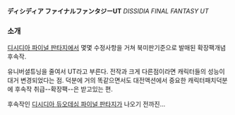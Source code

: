 '''ディシディア ファイナルファンタジーUT''' ''DISSIDIA FINAL FANTASY UT''

=== 소개 ===

[[디시디아 파이널 판타지]]에서 몇몇 수정사항을 거쳐 북미판기준으로 발매된 확장팩개념 후속작.

유니버셜튜닝을 줄여서 UT라고 부른다.
전작과 크게 다른점이라면 캐릭터들의 성능이 대거 변경되었다는 점.
덕분에 거의 똑같으면서도 대전액션에서 중요한 캐릭터패치덕분에 후속작 취급--확장팩--은 받고있는 편.

후속작인 [[디시디아 듀오데심 파이널 판타지]]가 나오기 전까진...
